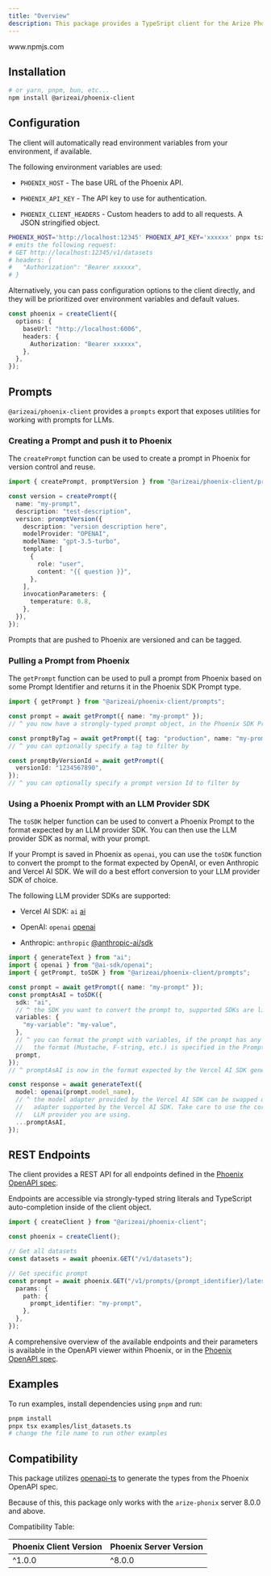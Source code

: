 ```yaml
---
title: "Overview"
description: This package provides a TypeSript client for the Arize Phoenix API.
---
```


<Card title="https://www.npmjs.com/package/@arizeai/phoenix-client" href="https://www.npmjs.com/package/@arizeai/phoenix-client" icon="npm" horizontal>
www.npmjs.com
</Card>

## Installation

```bash
# or yarn, pnpm, bun, etc...
npm install @arizeai/phoenix-client
```

## Configuration

The client will automatically read environment variables from your environment, if available.

The following environment variables are used:

* `PHOENIX_HOST` - The base URL of the Phoenix API.

* `PHOENIX_API_KEY` - The API key to use for authentication.

* `PHOENIX_CLIENT_HEADERS` - Custom headers to add to all requests. A JSON stringified object.

```bash
PHOENIX_HOST='http://localhost:12345' PHOENIX_API_KEY='xxxxxx' pnpx tsx examples/list_datasets.ts
# emits the following request:
# GET http://localhost:12345/v1/datasets
# headers: {
#   "Authorization": "Bearer xxxxxx",
# }
```

Alternatively, you can pass configuration options to the client directly, and they will be prioritized over environment variables and default values.

```typescript
const phoenix = createClient({
  options: {
    baseUrl: "http://localhost:6006",
    headers: {
      Authorization: "Bearer xxxxxx",
    },
  },
});
```

## Prompts

`@arizeai/phoenix-client` provides a `prompts` export that exposes utilities for working with prompts for LLMs.

### Creating a Prompt and push it to Phoenix

The `createPrompt` function can be used to create a prompt in Phoenix for version control and reuse.

```typescript
import { createPrompt, promptVersion } from "@arizeai/phoenix-client/prompts";

const version = createPrompt({
  name: "my-prompt",
  description: "test-description",
  version: promptVersion({
    description: "version description here",
    modelProvider: "OPENAI",
    modelName: "gpt-3.5-turbo",
    template: [
      {
        role: "user",
        content: "{{ question }}",
      },
    ],
    invocationParameters: {
      temperature: 0.8,
    },
  }),
});
```

Prompts that are pushed to Phoenix are versioned and can be tagged.

### Pulling a Prompt from Phoenix

The `getPrompt` function can be used to pull a prompt from Phoenix based on some Prompt Identifier and returns it in the Phoenix SDK Prompt type.

```typescript
import { getPrompt } from "@arizeai/phoenix-client/prompts";

const prompt = await getPrompt({ name: "my-prompt" });
// ^ you now have a strongly-typed prompt object, in the Phoenix SDK Prompt type

const promptByTag = await getPrompt({ tag: "production", name: "my-prompt" });
// ^ you can optionally specify a tag to filter by

const promptByVersionId = await getPrompt({
  versionId: "1234567890",
});
// ^ you can optionally specify a prompt version Id to filter by
```

### Using a Phoenix Prompt with an LLM Provider SDK

The `toSDK` helper function can be used to convert a Phoenix Prompt to the format expected by an LLM provider SDK. You can then use the LLM provider SDK as normal, with your prompt.

If your Prompt is saved in Phoenix as `openai`, you can use the `toSDK` function to convert the prompt to the format expected by OpenAI, or even Anthropic and Vercel AI SDK. We will do a best effort conversion to your LLM provider SDK of choice.

The following LLM provider SDKs are supported:

* Vercel AI SDK: `ai` [ai](https://www.npmjs.com/package/ai)

* OpenAI: `openai` [openai](https://www.npmjs.com/package/openai)

* Anthropic: `anthropic` [@anthropic-ai/sdk](https://www.npmjs.com/package/@anthropic-ai/sdk)

```typescript expandable
import { generateText } from "ai";
import { openai } from "@ai-sdk/openai";
import { getPrompt, toSDK } from "@arizeai/phoenix-client/prompts";

const prompt = await getPrompt({ name: "my-prompt" });
const promptAsAI = toSDK({
  sdk: "ai",
  // ^ the SDK you want to convert the prompt to, supported SDKs are listed above
  variables: {
    "my-variable": "my-value",
  },
  // ^ you can format the prompt with variables, if the prompt has any variables in its template
  //   the format (Mustache, F-string, etc.) is specified in the Prompt itself
  prompt,
});
// ^ promptAsAI is now in the format expected by the Vercel AI SDK generateText function

const response = await generateText({
  model: openai(prompt.model_name),
  // ^ the model adapter provided by the Vercel AI SDK can be swapped out for any other model
  //   adapter supported by the Vercel AI SDK. Take care to use the correct model name for the
  //   LLM provider you are using.
  ...promptAsAI,
});
```

## REST Endpoints

The client provides a REST API for all endpoints defined in the [Phoenix OpenAPI spec](https://github.com/Arize-ai/phoenix/blob/main/schemas/openapi.json).

Endpoints are accessible via strongly-typed string literals and TypeScript auto-completion inside of the client object.

```typescript
import { createClient } from "@arizeai/phoenix-client";

const phoenix = createClient();

// Get all datasets
const datasets = await phoenix.GET("/v1/datasets");

// Get specific prompt
const prompt = await phoenix.GET("/v1/prompts/{prompt_identifier}/latest", {
  params: {
    path: {
      prompt_identifier: "my-prompt",
    },
  },
});
```

A comprehensive overview of the available endpoints and their parameters is available in the OpenAPI viewer within Phoenix, or in the [Phoenix OpenAPI spec](https://github.com/Arize-ai/phoenix/blob/main/schemas/openapi.json).

## Examples

To run examples, install dependencies using `pnpm` and run:

```bash
pnpm install
pnpx tsx examples/list_datasets.ts
# change the file name to run other examples
```

## Compatibility

This package utilizes [openapi-ts](https://openapi-ts.pages.dev/) to generate the types from the Phoenix OpenAPI spec.

Because of this, this package only works with the `arize-phonix` server 8.0.0 and above.

Compatibility Table:

| Phoenix Client Version | Phoenix Server Version |
| :---------------------- | :---------------------- |
| ^1.0.0                 | ^8.0.0                 |


